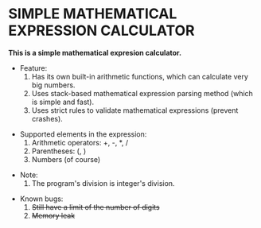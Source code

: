 =SIMPLE MATHEMATICAL EXPRESSION CALCULATOR=

'''This is a simple mathematical expresion calculator.'''

* Feature:
*# Has its own built-in arithmetic functions, which can calculate very big numbers.
*# Uses stack-based mathematical expression parsing method (which is simple and fast).
*# Uses strict rules to validate mathematical expressions (prevent crashes).

* Supported elements in the expression:
*# Arithmetic operators: +, -, *, /
*# Parentheses: (, ) 
*# Numbers (of course)

* Note:
*# The program's division is integer's division. 

* Known bugs:
*# <del>Still have a limit of the number of digits</del>
*# <del>Memory leak</del>

